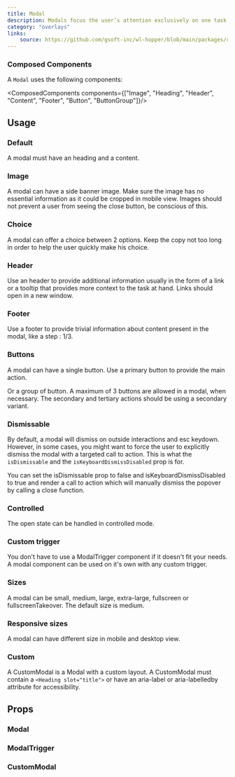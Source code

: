 ```yaml
---
title: Modal
description: Modals focus the user’s attention exclusively on one task or piece of information via a window that sits on top of the page content.
category: "overlays"
links:
    source: https://github.com/gsoft-inc/wl-hopper/blob/main/packages/components/src/Modal/src/Modal.tsx
---
```


<Example src="Modal/docs/preview" isOpen />

### Composed Components

A `Modal` uses the following components:

<ComposedComponents components={["Image", "Heading", "Header", "Content", "Footer", "Button", "ButtonGroup"]}/>

## Usage

### Default

A modal must have an heading and a content.

<Example src="Modal/docs/default" />

### Image

A modal can have a side banner image. Make sure the image has no essential information as it could be cropped in mobile view. Images should not prevent a user from seeing the close button, be conscious of this.

<Example src="Modal/docs/image" />

### Choice

A modal can offer a choice between 2 options. Keep the copy not too long in order to help the user quickly make his choice.

<Example src="Modal/docs/choice" />

### Header

Use an header to provide additional information usually in the form of a link or a tooltip that provides more context to the task at hand. Links should open in a new window.

<Example src="Modal/docs/header" />

### Footer

Use a footer to provide trivial information about content present in the modal, like a step : 1/3.

<Example src="Modal/docs/footer" />

### Buttons

A modal can have a single button. Use a primary button to provide the main action.

<Example src="Modal/docs/button" />

Or a group of button. A maximum of 3 buttons are allowed in a modal, when necessary. The secondary and tertiary actions should be using a secondary variant.

<Example src="Modal/docs/button-group" />

### Dismissable

By default, a modal will dismiss on outside interactions and esc keydown. However, in some cases, you might want to force the user to explicitly dismiss the modal with a targeted call to action.
This is what the `isDismissable` and the `isKeyboardDismissDisabled` prop is for.

You can set the isDismissable prop to false and isKeyboardDismissDisabled to true and render a call to action which will manually dismiss the popover by calling a close function.

<Example src="Modal/docs/dismissable" />

### Controlled

The open state can be handled in controlled mode.

<Example src="Modal/docs/controlled" />

### Custom trigger

You don't have to use a ModalTrigger component if it doesn't fit your needs. A modal component can be used on it's own with any custom trigger.

<Example src="Modal/docs/custom-trigger" />

### Sizes

A modal can be small, medium, large, extra-large, fullscreen or fullscreenTakeover. The default size is medium.

<Example src="Modal/docs/sizes" />

### Responsive sizes

A modal can have different size in mobile and desktop view.

<Example src="Modal/docs/responsive-sizes" />

### Custom

A CustomModal is a Modal with a custom layout. A CustomModal must contain a `<Heading slot="title">` or have an aria-label or aria-labelledby attribute for accessibility.

<Example src="Modal/docs/custom" />

## Props

### Modal

<PropTable component="Modal" />

### ModalTrigger

<PropTable component="ModalTrigger" />

### CustomModal

<PropTable component="CustomModal" />
